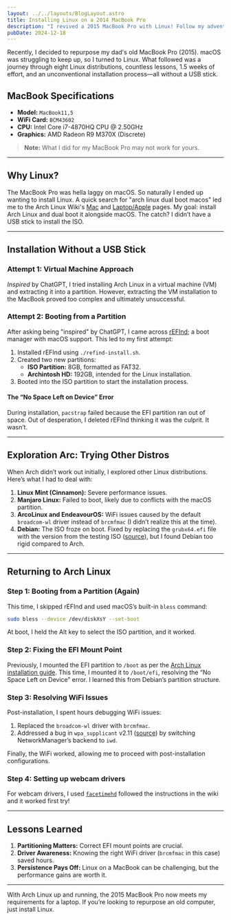 ```yaml
---
layout: ../../layouts/BlogLayout.astro
title: Installing Linux on a 2014 MacBook Pro
description: "I revived a 2015 MacBook Pro with Linux! Follow my adventure through failed installs, unexpected fixes, and problem-solving all without a single USB stick in sight."
pubDate: 2024-12-18
---
```


Recently, I decided to repurpose my dad's old MacBook Pro (2015). macOS was struggling to keep up, so I turned to Linux. What followed was a journey through eight Linux distributions, countless lessons, 1.5 weeks of effort, and an unconventional installation process—all without a USB stick.

## MacBook Specifications

- **Model:** `MacBook11,5`
- **WiFi Card:** `BCM43602`
- **CPU:** Intel Core i7-4870HQ CPU @ 2.50GHz
- **Graphics:** AMD Radeon R9 M370X (Discrete)

> **Note:** What I did for my MacBook Pro may not work for yours.

---

## Why Linux?

The MacBook Pro was hella laggy on macOS. So naturally I ended up wanting to install Linux. A quick  search for "arch linux dual boot macos" led me to the Arch Linux Wiki's [Mac](https://wiki.archlinux.org/title/Mac) and [Laptop/Apple](https://wiki.archlinux.org/title/Laptop/Apple) pages. My goal: install Arch Linux and dual boot it alongside macOS. The catch? I didn’t have a USB stick to install the ISO.

---

## Installation Without a USB Stick

### Attempt 1: Virtual Machine Approach

*Inspired* by ChatGPT, I tried installing Arch Linux in a virtual machine (VM) and extracting it into a partition. However, extracting the VM installation to the MacBook proved too complex and ultimately unsuccessful.

### Attempt 2: Booting from a Partition

After asking being "inspired" by ChatGPT, I came across [rEFInd](https://www.rodsbooks.com/refind/); a boot manager with macOS support. This led to my first attempt:

1. Installed rEFInd using `./refind-install.sh`.
2. Created two new partitions:
    - **ISO Partition:** 8GB, formatted as FAT32.
    - **Archintosh HD:** 192GB, intended for the Linux installation.
3. Booted into the ISO partition to start the installation process.

#### The “No Space Left on Device” Error

During installation, `pacstrap` failed because the EFI partition ran out of space. Out of desperation, I deleted rEFInd thinking it was the culprit. It wasn’t.

---

## Exploration Arc: Trying Other Distros

When Arch didn’t work out initially, I explored other Linux distributions. Here’s what I had to deal with:

1. **Linux Mint (Cinnamon):** Severe performance issues.
2. **Manjaro Linux:** Failed to boot, likely due to conflicts with the macOS partition.
3. **ArcoLinux and EndeavourOS:** WiFi issues caused by the default `broadcom-wl` driver instead of `brcmfmac` (I didn’t realize this at the time).
4. **Debian:** The ISO froze on boot. Fixed by replacing the `grubx64.efi` file with the version from the testing ISO ([source](https://forums.debian.net/viewtopic.php?t=155747)), but I found Debian too rigid compared to Arch.

---

## Returning to Arch Linux

### Step 1: Booting from a Partition (Again)

This time, I skipped rEFInd and used macOS’s built-in `bless` command:

```sh
sudo bless --device /dev/diskXsY --set-boot
```

At boot, I held the Alt key to select the ISO partition, and it worked.

### Step 2: Fixing the EFI Mount Point

Previously, I mounted the EFI partition to `/boot` as per the [Arch Linux installation guide](https://wiki.archlinux.org/title/Installation_guide). This time, I mounted it to `/boot/efi`, resolving the “No Space Left on Device” error. I learned this from Debian’s partition structure.

### Step 3: Resolving WiFi Issues

Post-installation, I spent hours debugging WiFi issues:

1. Replaced the `broadcom-wl` driver with `brcmfmac`.
2. Addressed a bug in `wpa_supplicant` v2.11 ([source](https://forum.endeavouros.com/t/pinebook-cannot-connect-to-wifi-anymore/58516)) by switching NetworkManager’s backend to `iwd`.

Finally, the WiFi worked, allowing me to proceed with post-installation configurations.

### Step 4: Setting up webcam drivers

For webcam drivers, I used [`facetimehd`](https://github.com/patjak/facetimehd) followed the instructions in the wiki and it worked first try!

---

## Lessons Learned

1. **Partitioning Matters:** Correct EFI mount points are crucial.
2. **Driver Awareness:** Knowing the right WiFi driver (`brcmfmac` in this case) saved hours.
3. **Persistence Pays Off:** Linux on a MacBook can be challenging, but the performance gains are worth it.

---

With Arch Linux up and running, the 2015 MacBook Pro now meets my requirements for a laptop. If you’re looking to repurpose an old computer, just install Linux.